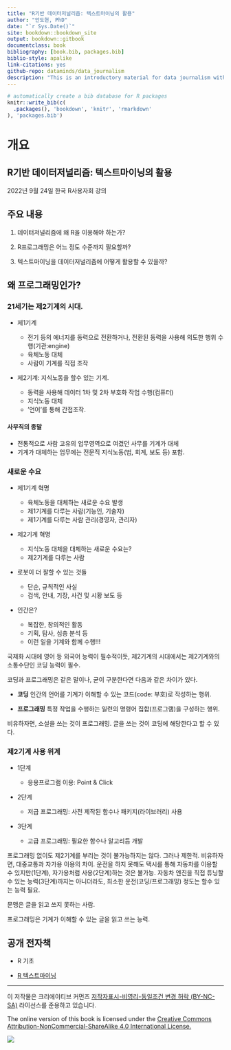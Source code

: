 ```yaml
---
title: "R기반 데이터저널리즘: 텍스트마이닝의 활용"
author: "안도현, PhD"
date: "`r Sys.Date()`"
site: bookdown::bookdown_site
output: bookdown::gitbook
documentclass: book
bibliography: [book.bib, packages.bib]
biblio-style: apalike
link-citations: yes
github-repo: dataminds/data_journalism
description: "This is an introductory material for data journalism with text mining. The output format for this example is bookdown::gitbook."
---
```


```r
# automatically create a bib database for R packages
knitr::write_bib(c(
  .packages(), 'bookdown', 'knitr', 'rmarkdown'
), 'packages.bib')
```

# 개요 {.unnumbered}

## R기반 데이터저널리즘: 텍스트마이닝의 활용

2022년 9월 24일 한국 R사용자회 강의

## 주요 내용

1.  데이터저널리즘에 왜 R을 이용해야 하는가?

2.  R프로그래밍은 어느 정도 수준까지 필요할까?

3.  텍스트마이닝을 데이터저널리즘에 어떻게 활용할 수 있을까?

## 왜 프로그래밍인가?

### 21세기는 제2기계의 시대.

-   제1기계\

    -   전기 등의 에너지를 동력으로 전환하거나, 전환된 동력을 사용해 의도한 행위 수행(기관:engine)\
    -   육체노동 대체\
    -   사람이 기계를 직접 조작

-   제2기계: 지식노동을 할수 있는 기계.\

    -   동력을 사용해 데이터 1차 및 2차 부호화 작업 수행(컴퓨터)\
    -   지식노동 대체\
    -   '언어'를 통해 간접조작.

#### 사무직의 종말 {.unnumbered}

-   전통적으로 사람 고유의 업무영역으로 여겼던 사무를 기계가 대체\
-   기계가 대체하는 업무에는 전문직 지식노동(법, 회계, 보도 등) 포함.

### 새로운 수요

-   제1기계 혁명\

    -   육체노동을 대체하는 새로운 수요 발생\
    -   제1기계를 다루는 사람(기능인, 기술자)\
    -   제1기계를 다루는 사람 관리(경영자, 관리자)\

-   제2기계 혁명

    -   지식노동 대체을 대체하는 새로운 수요는?
    -   제2기계를 다루는 사람

-   로봇이 더 잘할 수 있는 것들\

    -   단순, 규칙적인 사실\
    -   검색, 안내, 기장, 사건 및 시황 보도 등\

-   인간은?\

    -   복잡한, 창의적인 활동\
    -   기획, 탐사, 심층 분석 등
    -   이런 일을 기계와 함께 수행!!!

국제화 시대에 영어 등 외국어 능력이 필수적이듯, 제2기계의 시대에서는 제2기계와의 소통수단인 코딩 능력이 필수.

::: {.infobox}
코딩과 프로그래밍은 같은 말이나, 굳이 구분한다면 다음과 같은 차이가 있다.

-   **코딩** 인간의 언어를 기계가 이해할 수 있는 코드(code: 부호)로 작성하는 행위.

-   **프로그래밍** 특정 작업을 수행하는 일련의 명령어 집합(프로그램)을 구성하는 행위.

비유하자면, 소설을 쓰는 것이 프로그래밍. 글을 쓰는 것이 코딩에 해당한다고 할 수 있다.
:::

### 제2기계 사용 위계

-   1단계\

    -   응용프로그램 이용: Point & Click

-   2단계\

    -   저급 프로그래밍: 사전 제작된 함수나 패키지(라이브러리) 사용

-   3단계\

    -   고급 프로그래밍: 필요한 함수나 알고리듬 개발

프로그래밍 없이도 제2기계를 부리는 것이 불가능하지는 않다. 그러나 제한적. 비유하자면, 대중교통과 자가용 이용의 차이. 운전을 하지 못해도 택시를 통해 자동차를 이용할 수 있지만(1단계), 자가용처럼 사용(2단계)하는 것은 불가능. 자동차 엔진을 직접 튜닝할수 있는 능력(3단계)까지는 아니더라도, 최소한 운전(코딩/프로그래밍) 정도는 할수 있는 능력 필요.

문맹은 글을 읽고 쓰지 못하는 사람.

프로그래밍은 기계가 이해할 수 있는 글을 읽고 쓰는 능력.

## 공개 전자책

-   R 기초

-   [R 텍스트마이닝](https://r2bit.com/book_tm/)

------------------------------------------------------------------------

이 저작물은 크리에이티브 커먼즈 [저작자표시-비영리-동일조건 변경 허락 (BY-NC-SA)](http://ccl.cckorea.org/about/) 라이선스를 준용하고 있습니다.

The online version of this book is licensed under the [Creative Commons Attribution-NonCommercial-ShareAlike 4.0 International License.](http://ccl.cckorea.org/about/)

![](https://r2bit.com/book_tm/images/by-nc-sa.png)
